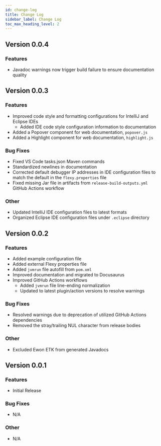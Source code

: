 ```yaml
---
id: change-log
title: Change Log
sidebar_label: Change Log
toc_max_heading_level: 2
---
```

## Version 0.0.4
### Features
- Javadoc warnings now trigger build failure to ensure documentation quality

## Version 0.0.3
### Features
- Improved code style and formatting configurations for IntelliJ and Eclipse IDEs
  - Added IDE code style configuration information to documentation
- Added a Popover component for web documentation, `popover.js`
- Added a Highlight component for web documentation, `highlight.js`
### Bug Fixes
- Fixed VS Code tasks.json Maven commands
- Standardized newlines in documentation
- Corrected default debugger IP addresses in IDE configuration files to match the default in
  the `flexy.properties` file
- Fixed missing Jar file in artifacts from `release-build-outputs.yml` GitHub Actions workflow
### Other
- Updated IntelliJ IDE configuration files to latest formats
- Organized Eclipse IDE configuration files under `.eclipse` directory

## Version 0.0.2
### Features
- Added example configuration file
- Added external Flexy properties file
- Added `jvmrun` file autofill from `pom.xml`
- Improved documentation and migrated to Docusaurus
- Improved GitHub Actions workflows
   - Added `jvmrun` file line-ending normalization
   - Updated to latest plugin/action versions to resolve warnings
### Bug Fixes
- Resolved warnings due to deprecation of utilized GitHub Actions dependencies
- Removed the stray/trailing NUL character from release bodies
### Other
- Excluded Ewon ETK from generated Javadocs

## Version 0.0.1
### Features
- Initial Release
### Bug Fixes
- N/A
### Other
- N/A
